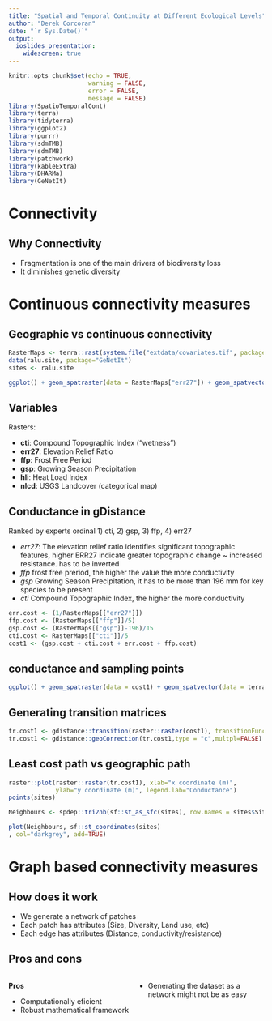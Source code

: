```yaml
---
title: "Spatial and Temporal Continuity at Different Ecological Levels"
author: "Derek Corcoran"
date: "`r Sys.Date()`"
output:
  ioslides_presentation:
    widescreen: true
---
```


```r
knitr::opts_chunk$set(echo = TRUE, 
                      warning = FALSE,
                      error = FALSE,
                      message = FALSE)
library(SpatioTemporalCont)
library(terra)
library(tidyterra)
library(ggplot2)
library(purrr)
library(sdmTMB)
library(sdmTMB)
library(patchwork)
library(kableExtra)
library(DHARMa)
library(GeNetIt)
```

# Connectivity

## Why Connectivity

* Fragmentation is one of the main drivers of biodiversity loss
* It diminishes genetic diversity

# Continuous connectivity measures

## Geographic vs continuous connectivity

```r
RasterMaps <- terra::rast(system.file("extdata/covariates.tif", package="GeNetIt"))
data(ralu.site, package="GeNetIt")
sites <- ralu.site
```

```r
ggplot() + geom_spatraster(data = RasterMaps["err27"]) + geom_spatvector(data = terra::vect(sites), aes(size  = AREA_m2/10000))+ scale_fill_terrain_c(name = "Elevation-Relief Ratio") + scale_size(name = "wetland area [Ha]")
```

## Variables

Rasters:

* **cti**: Compound Topographic Index (“wetness”)
* **err27**: Elevation Relief Ratio
* **ffp**: Frost Free Period
* **gsp**: Growing Season Precipitation
* **hli**: Heat Load Index
* **nlcd**: USGS Landcover (categorical map)

## Conductance in gDistance  {.smaller}

Ranked by experts ordinal 1) cti, 2) gsp, 3) ffp, 4) err27  

* *err27*: The elevation relief ratio identifies significant topographic features, higher ERR27 indicate greater topographic change ~ increased resistance. has to be inverted
* *ffp* frost free preriod, the higher the value the more conductivity
* *gsp* Growing Season Precipitation, it has to be more than 196 mm for key species to be present
* *cti* Compound Topographic Index, the higher the more conductivity

```r
err.cost <- (1/RasterMaps[["err27"]])
ffp.cost <- (RasterMaps[["ffp"]]/5)
gsp.cost <- (RasterMaps[["gsp"]]-196)/15
cti.cost <- RasterMaps[["cti"]]/5
cost1 <- (gsp.cost + cti.cost + err.cost + ffp.cost)
```

## conductance and sampling points

```r
ggplot() + geom_spatraster(data = cost1) + geom_spatvector(data = terra::vect(sites), aes(size  = AREA_m2/10000))+ scale_fill_wiki_c(name = "conductance") + scale_size(name = "wetland area [Ha]")
```

## Generating transition matrices

```r
tr.cost1 <- gdistance::transition(raster::raster(cost1), transitionFunction=mean, directions=8)
tr.cost1 <- gdistance::geoCorrection(tr.cost1,type = "c",multpl=FALSE)
```

## Least cost path vs geographic path

```r
raster::plot(raster::raster(tr.cost1), xlab="x coordinate (m)", 
             ylab="y coordinate (m)", legend.lab="Conductance")
points(sites)

Neighbours <- spdep::tri2nb(sf::st_as_sfc(sites), row.names = sites$SiteName)

plot(Neighbours, sf::st_coordinates(sites)
, col="darkgrey", add=TRUE)
```


# Graph based connectivity measures

## How does it work

* We generate a network of patches
* Each patch has attributes (Size, Diversity, Land use, etc)
* Each edge has attributes (Distance, conductivity/resistance)

## Pros and cons

::: {style="float: left; width: 50%;"}
**Pros**

* Computationally eficient
* Robust mathematical framework 
:::

::: {style="float: right; width: 50%;"}
* Generating the dataset as a network might not be as easy
:::
